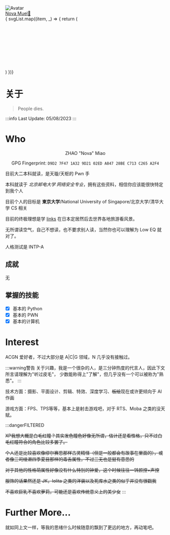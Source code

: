 

<div style={{ display: 'flex', alignItems: 'center', flexDirection: 'column'}}>
    <div style={{height: '160px', width: '160px', textAlign: 'center'}}>
        <img src="https://github.com/MuelNova.png" className={style['avatar']} alt="Avatar"/>
    </div>
    <div style={{marginTop: '16px', fontWeight: 'bold', fontSize: '36px', color: 'var(--ifm-link-color)'}}>
        <a href='mailto:n@ova.moe'><span>Nova  Muel</span><span style={{fontSize: '16px'}}>📧</span></a>
    </div>
    <div className={style['socialMediaList']}>
    { svgList.map((item, _) => {
          return (
            <div>
            <Svg {...item} key={item.title}/>
            </div>
          )
        })}
    </div>
</div>

# 关于
> People dies. 

:::info
Last Update: 05/08/2023
:::

# Who
<div align='center'>
ZHAO "Nova" Miao

GPG Fingerprint: `D9D2 7F47 1A32 9D21 02ED A847 28BE C713 C265 A2F4`
</div>

目前大二本科就读，是天璇/天枢的 Pwn 手

本科就读于 *北京邮电大学 网络安全专业*，拥有这些资料，相信你应该能很快特定到我个人

目前个人的目标是 **東京大学**/National University of Singapore/北京大学/清华大学 CS 相关

目前的终极理想是学 [links](https://space.bilibili.com/3816626) 在日本定居然后去世界各地旅游看风景。

无所谓读空气，自己不想读，也不要求别人读，当然你也可以理解为 Low EQ 就对了。

人格测试是 INTP-A

## 成就

无

## 掌握的技能
- [X] 基本的 Python
- [X] 基本的 PWN
- [X] 基本的计算机

# Interest
ACGN 爱好者，不过大部分是 A|C|G 领域，N 几乎没有接触过。

:::warning警告
关于兴趣，我是一个很杂的人，是三分钟热度的代言人，因此下文所言请理解为"听过皮毛"，
少数能称得上"了解"，但几乎没有一个可以被称为"熟悉"。
:::

技术方面：摄影、平面设计、剪辑、特效、深度学习、~~板绘~~现在或许更倾向于 AI 作画

游戏方面：FPS、TPS等等，基本上是射击游戏吧，对于 RTS、Moba 之类的没天赋。

:::dangerFILTERED

~~XP我想大概是白毛红瞳？其实发色瞳色好像无所谓，估计还是看性格，只不过白毛红瞳符合的角色比较多罢了。~~

~~个人还是比较喜欢像缪尔赛思那样古灵精怪（但是一般都会有故事在里面的），或者像三司绫濑四季夏目那样的毒舌属性，不过三无也是挺有意思的~~

~~对于其他的性格萌属性好像没有什么特别的钟爱，这个时候往往一转颜控+声控~~

~~服饰的话果然还是 JK，lolita 之类的洋装以及死库水之类的似乎并没有很戳我~~

~~不喜欢巨乳不喜欢萝莉，可能还是喜欢传统意义上的美少女~~
:::

# Further More...
就如同上文一样，等我的思绪什么时候随意的飘到了更远的地方，再动笔吧。